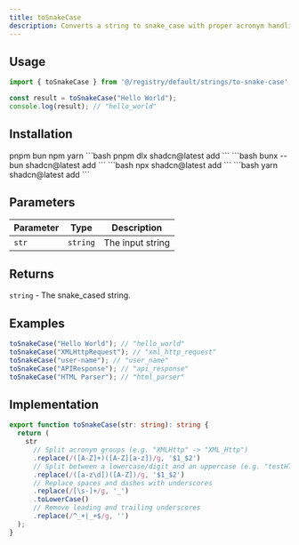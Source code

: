 ```yaml
---
title: toSnakeCase
description: Converts a string to snake_case with proper acronym handling
---
```


## Usage

```typescript
import { toSnakeCase } from '@/registry/default/strings/to-snake-case';

const result = toSnakeCase("Hello World");
console.log(result); // "hello_world"
```

## Installation

<Tabs groupId="language" defaultValue="pnpm" persist>
  <TabsList>
    <TabsTrigger value="pnpm">
      pnpm
    </TabsTrigger>
    <TabsTrigger value="bun">
      bun
    </TabsTrigger>
    <TabsTrigger value="npm">
      npm
    </TabsTrigger>
    <TabsTrigger value="yarn">
      yarn
    </TabsTrigger>
  </TabsList>
  <TabsContent value="pnpm">
    ```bash
    pnpm dlx shadcn@latest add
    ```
  </TabsContent>
  <TabsContent value="bun">
    ```bash
    bunx --bun shadcn@latest add
    ```
  </TabsContent>
  <TabsContent value="npm">
    ```bash
    npx shadcn@latest add
    ```
  </TabsContent>
  <TabsContent value="yarn">
    ```bash
    yarn shadcn@latest add
    ```
  </TabsContent>
</Tabs>

## Parameters

| Parameter | Type     | Description      |
|-----------|----------|------------------|
| `str`     | `string` | The input string |

## Returns

`string` - The snake_cased string.

## Examples

```typescript
toSnakeCase("Hello World"); // "hello_world"
toSnakeCase("XMLHttpRequest"); // "xml_http_request"
toSnakeCase("user-name"); // "user_name"
toSnakeCase("APIResponse"); // "api_response"
toSnakeCase("HTML Parser"); // "html_parser"
```

## Implementation

```typescript
export function toSnakeCase(str: string): string {
  return (
    str
      // Split acronym groups (e.g. "XMLHttp" -> "XML_Http")
      .replace(/([A-Z]+)([A-Z][a-z])/g, '$1_$2')
      // Split between a lowercase/digit and an uppercase (e.g. "testHTTP" -> "test_HTTP")
      .replace(/([a-z\d])([A-Z])/g, '$1_$2')
      // Replace spaces and dashes with underscores
      .replace(/[\s-]+/g, '_')
      .toLowerCase()
      // Remove leading and trailing underscores
      .replace(/^_+|_+$/g, '')
  );
}
```
